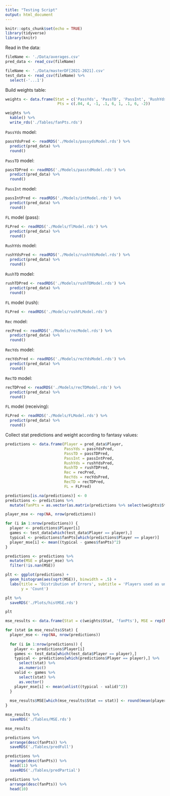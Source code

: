 ```yaml
---
title: "Testing Script"
output: html_document
---
```


```r
knitr::opts_chunk$set(echo = TRUE)
library(tidyverse)
library(knitr)
```

Read in the data:
```r
fileName <- './Data/averages.csv'
pred_data <- read_csv(fileName)

fileName <- './Data/masterDF[2021-2021].csv'
test_data <- read_csv(fileName) %>%
  select(-'...1')
```

Build weights table:
```r
weights <- data.frame(Stat = c('PassYds', 'PassTD', 'PassInt', 'RushYds', 'RushTD', 'Rec', 'RecYds', 'RecTD', 'FL'),
                       Pts = c(.04, 4, -1, .1, 6, 1, .1, 6, -2))

weights %>% 
  kable() %>%
  write_rds('./Tables/fanPts.rds')
```

`PassYds` model:
```r
passYdsPred <- readRDS('./Models/passydsModel.rds') %>%
  predict(pred_data) %>%
  round()
```
`PassTD` model:
```r
passTDPred <- readRDS('./Models/passtdModel.rds') %>%
  predict(pred_data) %>%
  round()
```
`PassInt` model:
```r
passIntPred <- readRDS('./Models/intModel.rds') %>%
  predict(pred_data) %>%
  round()
```
`FL` model (pass):
```r
FLPred <- readRDS('./Models/flModel.rds') %>%
  predict(pred_data) %>%
  round()
```
`RushYds` model:
```r
rushYdsPred <- readRDS('./Models/rushYdsModel.rds') %>%
  predict(pred_data) %>%
  round()
```
`RushTD` model:
```r
rushTDPred <- readRDS('./Models/rushTDModel.rds') %>%
  predict(pred_data) %>%
  round()
```
`FL` model (rush):
```r
FLPred <- readRDS('./Models/rushFLModel.rds')
```
`Rec` model:
```r
recPred <- readRDS('./Models/recModel.rds') %>%
  predict(pred_data) %>%
  round()
```
`RecYds` model:
```r
recYdsPred <- readRDS('./Models/recYdsModel.rds') %>%
  predict(pred_data) %>%
  round()
```
`RecTD` model:
```r
recTDPred <- readRDS('./Models/recTDModel.rds') %>%
  predict(pred_data) %>%
  round()
```
`FL` model (receiving):
```r
FLPred <- readRDS('./Models/FLModel.rds') %>%
  predict(pred_data) %>%
  round()
```

Collect stat predictions and weight according to fantasy values:
```r
predictions <- data.frame(Player = pred_data$Player,
                          PassYds = passYdsPred,
                          PassTD = passTDPred,
                          PassInt = passIntPred,
                          RushYds = rushYdsPred,
                          RushTD = rushTDPred,
                          Rec = recPred,
                          RecYds = recYdsPred,
                          RecTD = recTDPred,
                          FL = FLPred)

predictions[is.na(predictions)] <- 0
predictions <- predictions %>%
  mutate(fanPts = as.vector(as.matrix(predictions %>% select(weights$Stat)) %*% weights$Pts))
```

```r
player_mse <- rep(NA, nrow(predictions))

for (i in 1:nrow(predictions)) {
  player <- predictions$Player[i]
  games <- test_data[which(test_data$Player == player),]
  typical <- predictions$fanPts[which(predictions$Player == player)]
  player_mse[i] <- mean((typical - games$fanPts)^2)
}

predictions <- predictions %>%
  mutate(MSE = player_mse) %>%
  filter(!is.nan(MSE))

plt <- ggplot(predictions) +
  geom_histogram(aes(sqrt(MSE)), binwidth = .5) + 
  labs(title = 'Distribution of Errors', subtitle = 'Players used as unit for MSE calculation', x = 'Square Root of MSE', 
       y = 'Count')

plt %>%
  saveRDS('./Plots/histMSE.rds')

plt
```

```r
mse_results <- data.frame(Stat = c(weights$Stat, 'fanPts'), MSE = rep(NA, length(weights$Stat) + 1))

for (stat in mse_results$Stat) {
  player_mse <- rep(NA, nrow(predictions)) 
  
  for (i in 1:nrow(predictions)) {
    player <- predictions$Player[i]
    games <- test_data[which(test_data$Player == player),]
    typical <- predictions[which(predictions$Player == player),] %>%
      select(stat) %>%
      as.numeric()
    valid <- games %>%
      select(stat) %>%
      as.vector()
    player_mse[i] <- mean(unlist((typical - valid)^2))
  }
  
  mse_results$MSE[which(mse_results$Stat == stat)] <- round(mean(player_mse), 2)
}

mse_results %>%
  saveRDS('./Tables/MSE.rds')

mse_results
```

```r
predictions %>%
  arrange(desc(fanPts)) %>%
  saveRDS('./Tables/predFull')

predictions %>%
  arrange(desc(fanPts)) %>%
  head(11) %>%
  saveRDS('./Tables/predPartial')

predictions %>%
  arrange(desc(fanPts)) %>%
  head(10)
```


